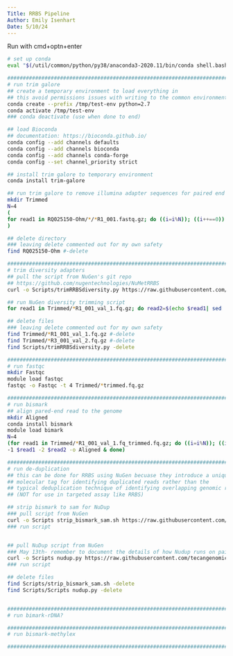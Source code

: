 ```yaml
---
Title: RRBS Pipeline
Author: Emily Isenhart
Date: 5/10/24
---
```


Run with cmd+optn+enter
```bash
# set up conda 
eval "$(/util/common/python/py38/anaconda3-2020.11/bin/conda shell.bash hook)"

###############################################################################
# run trim galore
## create a temporary environment to load everything in
## this avoid permissions issues with writing to the common environment 
conda create --prefix /tmp/test-env python=2.7
conda activate /tmp/test-env
### conda deactivate (use when done to end)

## load Bioconda
## documentation: https://bioconda.github.io/
conda config --add channels defaults
conda config --add channels bioconda
conda config --add channels conda-forge
conda config --set channel_priority strict

## install trim galore to temporary environment 
conda install trim-galore

## run trim galore to remove illumina adapter sequences for paired end reads
mkdir Trimmed 
N=4
(
for read1 in RQ025150-Ohm/*/*R1_001.fastq.gz; do ((i=i%N)); ((i++==0)) && wait read2=$(echo $read1| sed 's/R1_001.fastq.gz/R3_001.fastq.gz/'); trim_galore --paired -a AGATCGGAAGAGC -a2 AAATCAAAAAAAC $read1 $read2 -o Trimmed & done
)

## delete directory
### leaving delete commented out for my own safety
find RQ025150-Ohm #-delete

###############################################################################
# trim diversity adapters
## pull the script from NuGen's git repo 
## https://github.com/nugentechnologies/NuMetRRBS
curl -o Scripts/trimRRBSdiversity.py https://raw.githubusercontent.com/nugentechnologies/NuMetRRBS/master/trimRRBSdiversityAdaptCustomers.py

## run NuGen diversity trimming script
for read1 in Trimmed/*R1_001_val_1.fq.gz; do read2=$(echo $read1| sed 's/R1_001_val_1.fq.gz/R3_001_val_2.fq.gz/'); python Scripts/trimRRBSdiversity.py -1 $read1 -2 $read2 -o Trimmed & done

## delete files
### leaving delete commented out for my own safety
find Trimmed/*R1_001_val_1.fq.gz #-delete
find Trimmed/*R3_001_val_2.fq.gz #-delete
find Scripts/trimRRBSdiversity.py -delete

###############################################################################
# run fastqc
mkdir Fastqc
module load fastqc
fastqc -o Fastqc -t 4 Trimmed/*trimmed.fq.gz

###############################################################################
# run bismark
## align pared-end read to the genome
mkdir Aligned
conda install bismark
module load bimark
N=4
(for read1 in Trimmed/*R1_001_val_1.fq_trimmed.fq.gz; do ((i=i%N)); ((i++==0)) && wait read2=$(echo $read1| sed 's/R1_001_val_1.fq_trimmed.fq.gz/R3_001_val_2.fq_trimmed.fq.gz/'); bismark --bowtie2 #location/bismark/genome 
-1 $read1 -2 $read2 -o Aligned & done)

###############################################################################
# run de-duplication 
## this can be done for RRBS using NuGen becuase they introduce a unique 
## molecular tag for identifying duplicated reads rather than the 
## typical deduplication technique of identifying overlapping genomic regions 
## (NOT for use in targeted assay like RRBS)

## strip bismark to sam for NuDup
### pull script from NuGen
curl -o Scripts strip_bismark_sam.sh https://raw.githubusercontent.com/nugentechnologies/NuMetRRBS/master/strip_bismark_sam.sh
### run script 


## pull NuDup script from NuGen
### May 13th- remember to document the details of how Nudup runs on paired-end reads in the ReadMe for this git 
curl -o Scripts nudup.py https://raw.githubusercontent.com/tecangenomics/nudup/master/nudup.py
### run script 

## delete files
find Scripts/strip_bismark_sam.sh -delete
find Scripts/Scripts nudup.py -delete


###############################################################################
# run bimark-rDNA?

###############################################################################
# run bismark-methylex

###############################################################################
```
